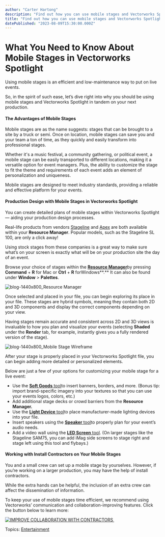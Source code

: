 ```yaml
---
author: "Carter Hartong"
description: "Find out how you can use mobile stages and Vectorworks Spotlight for your next live event. "
title: "Find out how you can use mobile stages and Vectorworks Spotlight for your next live event. " 
datePublished: "2023-08-09T15:30:00.000Z"
---
```

# What You Need to Know About Mobile Stages in Vectorworks Spotlight

Using mobile stages is an efficient and low-maintenance way to put on live events.

So, in the spirit of such ease, let’s dive right into why you should be using mobile stages and Vectorworks Spotlight in tandem on your next production.

#### The Advantages of Mobile Stages

Mobile stages are as the name suggests: stages that can be brought to a site by a truck or semi. Once on location, mobile stages can save you and your team a ton of time, as they quickly and easily transform into professional stages.

Whether it's a music festival, a community gathering, or political event, a mobile stage can be easily transported to different locations, making it a versatile option for event managers. Plus, the ability to customize the stage to fit the theme and requirements of each event adds an element of personalization and uniqueness.

Mobile stages are designed to meet industry standards, providing a reliable and effective platform for your events.

#### Production Design with Mobile Stages in Vectorworks Spotlight 

You can create detailed plans of mobile stages within Vectorworks Spotlight — aiding your production design processes.

Real-life products from vendors [Stageline](https://stageline.com/) and [Apex](https://apexstages.com/) are both available within your **Resource Manager**. Popular models, such as the Stageline SL 100, are only a click away!

Using stock stages from these companies is a great way to make sure what’s on your screen is exactly what will be on your production site the day of an event.

Browse your choice of stages within the [**Resource Manager**](https://app-help.vectorworks.net/2023/eng/VW2023%5FGuide/ResourceManager/Resource%20Manager.htm?rhhlterm=resource%20resources%20manager%20manage&rhsearch=resource%20manager)by pressing **Command** \+ **R** for Mac or **Ctrl** \+ **R** forWindows**.** It can also be found under **Window** \> **Palettes**.

![blog-1440x800_Resource Manager](https://blog.vectorworks.net/hs-fs/hubfs/Blog%20Images/230727_ENT%20Mobile%20Stages/blog-1440x800_Resource%20Manager.png?width=1440&height=800&name=blog-1440x800_Resource%20Manager.png)

Once selected and placed in your file, you can begin exploring its place in your file. These stages are hybrid symbols, meaning they contain both 2D and 3D components and display the correct components depending on your view.

Having stages remain accurate and consistent across 2D and 3D views is invaluable to how you plan and visualize your events (selecting **Shaded** under the **Render** tab, for example, instantly gives you a fully rendered version of the stage).

![blog-1440x800_Mobile Stage Wireframe](https://blog.vectorworks.net/hs-fs/hubfs/Blog%20Images/230727_ENT%20Mobile%20Stages/blog-1440x800_Mobile%20Stage%20Wireframe.png?width=1440&height=800&name=blog-1440x800_Mobile%20Stage%20Wireframe.png)

After your stage is properly placed in your Vectorworks Spotlight file, you can begin adding more detailed or personalized elements.

Below are just a few of your options for customizing your mobile stage for a live event:

* Use the [**Soft Goods** tool](https://app-help.vectorworks.net/2023/eng/VW2023%5FGuide/EventDesign1/Inserting%5Fsoft%5Fgoods.htm?rhsearch=soft%20goofs&rhhlterm=soft)to insert banners, borders, and more. (Bonus tip: import brand-specific imagery into your textures so that you can use your events logos, colors, etc.)
* Add additional stage decks or crowd barriers from the **Resource Manager.**
* Use the [**Light Device** tool](https://app-help.vectorworks.net/2023/eng/VW2023%5FGuide/LightingDesign1/Adding%5Flighting%5Fdevices.htm?rhhlterm=lighting%20light%20tool&rhsearch=light%20tool)to place manufacturer-made lighting devices into your file.
* Insert speakers using the [**Speaker** tool](https://app-help.vectorworks.net/2023/eng/VW2023%5FGuide/EventDesign2/Inserting%5Fspeakers.htm?rhhlterm=speakers%20speaker%20tool&rhsearch=speaker%20tool)to properly plan for your event’s audio needs.
* Add a video wall using the [**LED Screen** tool](https://app-help.vectorworks.net/2023/eng/VW2023%5FGuide/EventDesign2/Inserting%5Fan%5FLED%5Fscreen.htm?rhsearch=led%20screen&rhhlterm=led%20screen%20screens). (On larger stages like the Stageline SAM75, you can add iMag side screens to stage right and stage left using this tool and flybays.)

#### Working with Install Contractors on Your Mobile Stages

You and a small crew can set up a mobile stage by yourselves. However, if you’re working on a larger production, you may have the help of install contractors.

While the extra hands can be helpful, the inclusion of an extra crew can affect the dissemination of information.

To keep your use of mobile stages time efficient, we recommend using Vectorworks’ communication and collaboration-improving features. Click the button below to learn more:

[![IMPROVE COLLABORATION WITH CONTRACTORS ](https://no-cache.hubspot.com/cta/default/3018241/fee1d409-9da0-498e-8673-3e49e7a4d8ee.png)](https://cta-redirect.hubspot.com/cta/redirect/3018241/fee1d409-9da0-498e-8673-3e49e7a4d8ee) 

 Topics: [Entertainment](https://blog.vectorworks.net/topic/entertainment) 

 